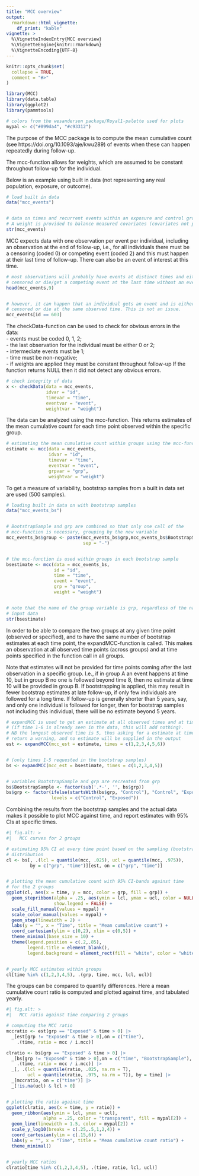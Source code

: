 ---
title: "MCC overview"
output: 
  rmarkdown::html_vignette:
    df_print: "kable"
vignette: >
  %\VignetteIndexEntry{MCC overview}
  %\VignetteEngine{knitr::rmarkdown}
  %\VignetteEncoding{UTF-8}
---

```{r, include = FALSE}
knitr::opts_chunk$set(
  collapse = TRUE,
  comment = "#>"
)
```

```{r setup, message=FALSE, warning=FALSE}
library(MCC)
library(data.table)
library(ggplot2)
library(pammtools)

# colors from the wesanderson package/Royal1-palette used for plots
mypal <- c("#899da4", "#c93312")
```

The purpose of the MCC package is to compute the mean cumulative count (see https://doi.org/10.1093/aje/kwu289) of events when these can happen repeatedly during follow-up.

The mcc-function allows for weights, which are assumed to be constant throughout follow-up for the individual.

Below is an example using built in data (not representing any real population, exposure, or outcome).
```{r}

# load built in data
data("mcc_events")


# data on times and recurrent events within an exposure and control group.
# A weight is provided to balance measured covariates (covariates not provided)
str(mcc_events)
```

MCC expects data with one observation per event per individual, including an observation at the end of follow-up, i.e., for all individuals there must be a censoring (coded 0) or competing event (coded 2) and this must happen at their last time of follow-up. There can also be an event of interest at this time.
```{r, message=FALSE, warning=FALSE}
# most observations will probably have events at distinct times and either be
# censored or die/get a competing event at the last time without an event there.
head(mcc_events,9)


# however, it can happen that an individual gets an event and is either
# censored or die at the same observed time. This is not an issue.
mcc_events[id == 603]
```

The checkData-function can be used to check for obvious errors in the data:  
 - events must be coded 0, 1, 2;  
 - the last observation for the individual must be either 0 or 2;  
 - intermediate events must be 1;  
 - time must be non-negative;  
 - if weights are applied they must be constant throughout follow-up
If the function returns NULL then it did not detect any obvious errors.
```{r, message=FALSE, warning=FALSE}
# check integrity of data
x <- checkData(data = mcc_events,
               idvar = "id",
               timevar = "time",
               eventvar = "event",
               weightvar = "weight")
```

The data can be analyzed using the mcc-function. This returns estimates of the mean cumulative count for each time point observed within the specific group.
```{r, message=FALSE, warning=FALSE}
# estimating the mean cumulative count within groups using the mcc-function
estimate <- mcc(data = mcc_events,
                idvar = "id",
                timevar = "time",
                eventvar = "event",
                grpvar = "grp",
                weightvar = "weight")
```

To get a measure of variability, bootstrap samples from a built in data set are used (500 samples).
```{r, message=FALSE, warning=FALSE}
# loading built in data on with bootstrap samples
data("mcc_events_bs")


# BootstrapSample and grp are combined so that only one call of the
# mcc-function is necessary, grouping by the new variable
mcc_events_bs$group <- paste(mcc_events_bs$grp,mcc_events_bs$BootstrapSample,
                             sep = "-")


# the mcc-function is used within groups in each bootstrap sample
bsestimate <- mcc(data = mcc_events_bs,
                  id = "id",
                  time = "time",
                  event = "event",
                  grp = "group",
                  weight = "weight")


# note that the name of the group variable is grp, regardless of the name in the
# input data
str(bsestimate)
```

In order to be able to compare the two groups at any given time point (observed or specified), and to have the same number of bootstrap estimates at each time point, the expandMCC-function is called. This makes an observation at all observed time points (across groups) and at time points specified in the function call in all groups.

Note that estimates will not be provided for time points coming after the last observation in a specific group. I.e., if in group A an event happens at time 10, but in group B no one is followed beyond time 8, then no estimate at time 10 will be provided in group B.
If bootstrapping is applied, this may result in fewer bootstrap estimates at late follow-up, if only few individuals are followed for a long time. If follow-up is generally shorter than 5 years, say, and only one individual is followed for longer, then for bootstrap samples not including this individual, there will be no estimate beyond 5 years.
```{r, message=FALSE, warning=FALSE}
# expandMCC is used to get an estimate at all observed times and at time 1-6
# (if time 1-6 is already seen in the data, this will add nothing).
# NB the longest observed time is 5, thus asking for a estimate at time 6 will
# return a warning, and no estimate will be supplied in the output
est <- expandMCC(mcc_est = estimate, times = c(1,2,3,4,5,6))


# (only times 1-5 requested in the bootstrap samples)
bs <- expandMCC(mcc_est = bsestimate, times = c(1,2,3,4,5))


# variables BootstrapSample and grp are recreated from grp
bs$BootstrapSample <- factor(sub('.*-', '', bs$grp))
bs$grp <- factor(ifelse(startsWith(bs$grp, "Control"), "Control", "Exposed"),
                 levels = c("Control", "Exposed"))
```

Combining the results from the bootstrap samples and the actual data makes it possible to plot MCC against time, and report estimates with 95% CIs at specific times.
```{r, fig.width = 5, message=FALSE, warning=FALSE}
#| fig.alt: >
#|   MCC curves for 2 groups

# estimating 95% CI at every time point based on the sampling (bootstrap)
# distribution
cl <- bs[, .(lcl = quantile(mcc, .025), ucl = quantile(mcc, .975)),
         by = c("grp", "time")][est, on = c("grp", "time")]


# plotting the mean cumulative count with 95% CI-bands against time
# for the 2 groups
ggplot(cl, aes(x = time, y = mcc, color = grp, fill = grp)) +
  geom_stepribbon(alpha = .25, aes(ymin = lcl, ymax = ucl, color = NULL),
                  show.legend = FALSE) +
  scale_fill_manual(values = mypal) +
  scale_color_manual(values = mypal) +
  geom_step(linewidth = 2) +
  labs(y = "", x = "Time", title = "Mean cumulative count") +
  coord_cartesian(ylim = c(0,2), xlim = c(0,5)) +
  theme_minimal(base_size = 10) +
  theme(legend.position = c(.2,.85),
        legend.title = element_blank(),
        legend.background = element_rect(fill = "white", color = "white"))


# yearly MCC estimates within groups
cl[time %in% c(1,2,3,4,5), .(grp, time, mcc, lcl, ucl)]
```

The groups can be compared to quantify differences. Here a mean cumulative count ratio is computed and plotted against time, and tabulated yearly.
```{r, fig.width = 5, message=FALSE, warning=FALSE}
#| fig.alt: >
#|   MCC ratio against time comparing 2 groups

# computing the MCC ratio
mccratio <- est[grp == "Exposed" & time > 0] |>
  _[est[grp != "Exposed" & time > 0],on = c("time"),
    .(time, ratio = mcc / i.mcc)]

clratio <- bs[grp == "Exposed" & time > 0] |>
  _[bs[grp != "Exposed" & time > 0],on = c("time", "BootstrapSample"),
    .(time, ratio = mcc / i.mcc)] |>
  _[, .(lcl = quantile(ratio, .025, na.rm = T),
        ucl = quantile(ratio, .975, na.rm = T)), by = time] |>
  _[mccratio, on = c("time")] |>
  _[!is.na(ucl) & lcl > 0]


# plotting the ratio against time
ggplot(clratio, aes(x = time, y = ratio)) +
  geom_ribbon(aes(ymin = lcl, ymax = ucl),
              alpha = .25, color = "transparent", fill = mypal[2]) +
  geom_line(linewidth = 1.5, color = mypal[2]) +
  scale_y_log10(breaks = c(.25,.5,1,2,4)) +
  coord_cartesian(ylim = c(.15,6)) +
  labs(y = "", x = "Time", title = "Mean cumulative count ratio") +
  theme_minimal()


# yearly MCC ratios
clratio[time %in% c(1,2,3,4,5), .(time, ratio, lcl, ucl)]
```
